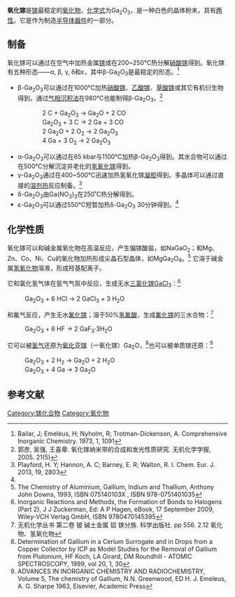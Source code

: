 {{chembox
| Watchedfields = changed
| verifiedrevid = 476994683
| Name = 氧化镓
| ImageFile =Kristallstruktur Galliumoxid.png
| ImageName = 
| OtherNames = 氧化镓(III)<BR>三氧化二镓
|Section1={{Chembox Identifiers
| ChemSpiderID_Ref = {{chemspidercite|correct|chemspider}}
| ChemSpiderID = 4313617
| InChI = 1/2Ga.3O/rGa2O3/c3-1-5-2-4
| SMILES = O=[Ga]O[Ga]=O
| InChIKey = QZQVBEXLDFYHSR-OGCFUIRMAC
| StdInChI_Ref = {{stdinchicite|correct|chemspider}}
| StdInChI = 1S/2Ga.3O
| StdInChIKey_Ref = {{stdinchicite|correct|chemspider}}
| StdInChIKey = QZQVBEXLDFYHSR-UHFFFAOYSA-N
| CASNo_Ref = {{cascite|correct|CAS}}
| CASNo = 12024-21-4
| PubChem = 5139834
| RTECS = LW9650000
  }}
|Section2={{Chembox Properties
| Formula = Ga<sub>2</sub>O<sub>3</sub>
| MolarMass = 187.444
| Appearance = 白色晶体粉末
| Density = 6.44 g/cm<sup>3</sup>（α）<br /> 5.88 g/cm<sup>3</sup>（β）
| Solubility = 难溶
| MeltingPtC = 1900
| MeltingPt_notes =  alpha<br /> 1725 °C, beta <ref>Pradyot Patnaik. ''Handbook of Inorganic Chemicals''. McGraw-Hill, 2002, ISBN 0-07-049439-8</ref>
| BoilingPt =
| SolubleOther = 可溶于[[酸|酸]]和碱金属[[氢氧化物|氢氧化物]]溶液
  }}
|Section7={{Chembox Hazards
| EUClass = 未列出
  }}
| Section8 = {{Chembox Related
|   OtherAnions = [[硫化镓|硫化镓]]<BR>[[硒化镓|硒化镓]]<BR>[[碲化镓|碲化镓]]
|   OtherCations = [[氧化硼|氧化硼]]<BR>[[氧化铝|氧化铝]]<BR>[[氧化铟|氧化铟]]<BR>[[氧化铊|氧化铊]]
|   OtherCpds = [[氢氧化镓|氢氧化镓]]
}}
}}

'''氧化镓'''是[[镓|镓]]最稳定的[[氧化物|氧化物]]，[[化学式|化学式]]为Ga<sub>2</sub>O<sub>3</sub>，是一种白色的晶体粉末，具有[[兩性_(化學)|两性]]。它是作为制造[[半导体器件|半导体器件]]的一部分。

==制备==
氧化镓可以通过在空气中加热金属[[镓|镓]]或在200~250℃热分解[[硝酸镓|硝酸镓]]得到。氧化镓有五种形态——α, β, γ, δ和ε，其中β-Ga<sub>2</sub>O<sub>3</sub>是最稳定的形态。<ref name="Bailar, J 1973">Bailar, J; Emeléus, H; Nyholm, R; Trotman-Dickenson, A. Comprehensive Inorganic Chemistry. 1973, 1, 1091</ref>

* β-Ga<sub>2</sub>O<sub>3</sub>可以通过在1000℃加热[[硝酸镓|硝酸镓]]、[[乙酸镓|乙酸镓]]、[[草酸镓|草酸镓]]或其它有机衍生物得到。通过[[气相沉积法|气相沉积法]]在980℃也能制得β-Ga<sub>2</sub>O<sub>3</sub>。<ref>郭彦, 吴强, 王喜章. 氧化镓纳米带的合成和发光性质研究. 无机化学学报, 2005. 21(5)</ref>
:: 2 C + Ga<sub>2</sub>O<sub>3</sub> → Ga<sub>2</sub>O + 2 CO
:: Ga<sub>2</sub>O<sub>3</sub> + 3 C → 2 Ga + 3 CO
:: 2 Ga<sub>2</sub>O + 2 O<sub>2</sub> → 2 Ga<sub>2</sub>O<sub>3</sub>
:: 4 Ga + 3 O<sub>2</sub> → 2 Ga<sub>2</sub>O<sub>3</sub>
* α-Ga<sub>2</sub>O<sub>3</sub>可以通过在65 kbar与1100℃加热β-Ga<sub>2</sub>O<sub>3</sub>得到。其水合物可以通过在500℃分解沉淀并老化的[[氢氧化镓|氢氧化镓]]得到。
* γ-Ga<sub>2</sub>O<sub>3</sub>通过在400~500℃迅速加热氢氧化镓[[凝胶|凝胶]]得到。多晶体可以通过直接的[[溶剂热|溶剂热]]反应制备。<ref>Playford, H. Y; Hannon, A. C; Barney, E. R; Walton, R. I. Chem. Eur. J. 2013, 19, 2803</ref>
* δ-Ga<sub>2</sub>O<sub>3</sub>由Ga(NO<sub>3</sub>)<sub>3</sub>在250˚C热分解得到。
* ε-Ga<sub>2</sub>O<sub>3</sub>可以通过550℃短暂加热δ-Ga<sub>2</sub>O<sub>3</sub> 30分钟得到。<ref name="Bailar, J 1973"/>

==化学性质==
氧化镓可以和碱金属氧化物在高温反应，产生偏镓酸盐，如NaGaO<sub>2</sub>；和Mg、Zn、Co、Ni、Cu的氧化物加热形成尖晶石型晶体，如MgGa<sub>2</sub>O<sub>4</sub>。<ref>The Chemistry of Aluminium, Gallium, Indium and Thallium, Anthony John Downs, 1993, ISBN 075140103X , ISBN 978-0751401035</ref>
它溶于碱金属[[氢氧化物|氢氧化物]]溶液，形成{{chem|Ga(OH)|4|-}}羟基配离子。

它和氯化氢气体在氩气气氛中反应，生成无水[[三氯化镓|三氯化镓]]GaCl<sub>3</sub>：<ref>Inorganic Reactions and Methods, the Formation of Bonds to Halogens (Part 2), J J Zuckerman, Ed: A P Hagen, eBook, 17 September 2009, Wiley-VCH Verlag GmbH, ISBN  9780470145395</ref>
: Ga<sub>2</sub>O<sub>3</sub> + 6 HCl → 2 GaCl<sub>3</sub> + 3 H<sub>2</sub>O

和氟气反应，产生无水[[氟化镓|氟化镓]]；溶于50%[[氢氟酸|氢氟酸]]，生成[[氟化镓|氟化镓]]的三水合物：<ref>无机化学丛书 第二卷 铍 碱土金属 铝 镓分族. 科学出版社. pp 556. 2.12 氧化物、氢氧化物</ref>
: Ga<sub>2</sub>O<sub>3</sub> + 6 HF → 2 GaF<sub>3</sub>·3H<sub>2</sub>O

它可以被[[氢气|氢气]]还原为[[氧化亚镓|氧化亚镓]]（一氧化镓）Ga<sub>2</sub>O，<ref>Determination of Gallium in a Cerium Surrogate and in Drops from a Copper Collector by ICP as Model Studies for the Removal of Gallium from Plutonium, HF Koch, LA Girard, DM Roundhill - ATOMIC SPECTROSCOPY, 1999, vol 20, 1, 30</ref>也可以被单质镓还原：<ref>ADVANCES IN INORGANIC CHEMISTRY AND RADIOCHEMISTRY, Volume 5, The chemistry of Gallium, N.N. Greenwood, ED H. J. Emeleus, A. G. Sharpe 1963, Elsevier, Academic Press</ref> 
: Ga<sub>2</sub>O<sub>3</sub> + 2 H<sub>2</sub> → Ga<sub>2</sub>O + 2 H<sub>2</sub>O
: Ga<sub>2</sub>O<sub>3</sub> + 4 Ga → 3 Ga<sub>2</sub>O

==参考文献==
{{reflist}}

{{镓化合物}}
{{氧化物}}
{{Authority control}}
[[Category:镓化合物|Category:镓化合物]]
[[Category:氧化物|Category:氧化物]]